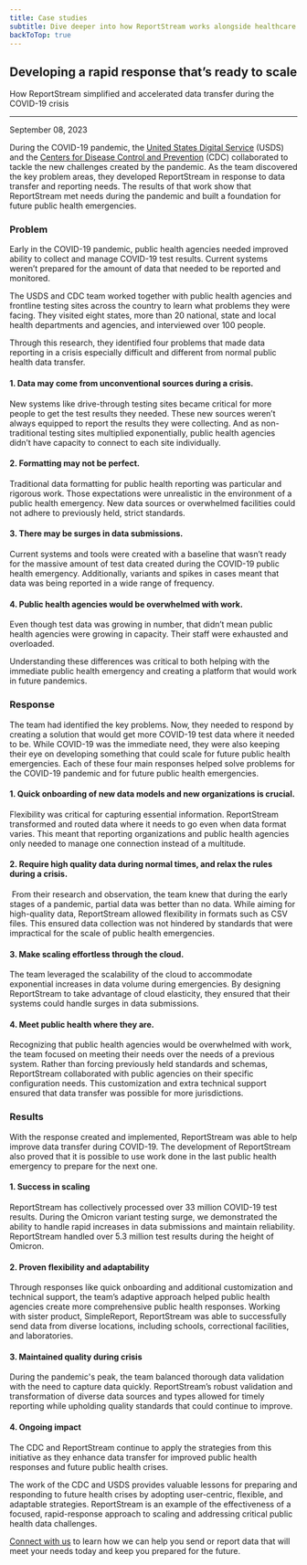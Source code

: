 ```yaml
---
title: Case studies
subtitle: Dive deeper into how ReportStream works alongside healthcare organizations and public health entities
backToTop: true
---
```



<LayoutSidenav>
<Sidenav />
</LayoutSidenav>

## Developing a rapid response that’s ready to scale

<p>How ReportStream simplified and accelerated data transfer during the COVID-19 crisis</p>

<hr className="rs-hr--alternate" />

<p className="usa-timestamp">September 08, 2023</p>

During the COVID-19 pandemic, the <A href={site.orgs.USDS.url}>United States Digital Service</A> (USDS) and the <A href={site.orgs.CDC.url}>Centers for Disease Control and Prevention</A> (CDC) collaborated to tackle the new challenges created by the pandemic. As the team discovered the key problem areas, they developed ReportStream in response to data transfer and reporting needs. The results of that work show that ReportStream met needs during the pandemic and built a foundation for future public health emergencies. 

<h3 className="margin-top-8">Problem</h3>

Early in the COVID-19 pandemic, public health agencies needed improved ability to collect and manage COVID-19 test results. Current systems weren’t prepared for the amount of data that needed to be reported and monitored. 

The USDS and CDC team worked together with public health agencies and frontline testing sites across the country to learn what problems they were facing. They visited eight states, more than 20 national, state and local health departments and agencies, and interviewed over 100 people. 

Through this research, they identified four problems that made data reporting in a crisis especially difficult and different from normal public health data transfer. 

#### 1. Data may come from unconventional sources during a crisis.

New systems like drive-through testing sites became critical for more people to get the test results they needed. These new sources weren’t always equipped to report the results they were collecting. And as non-traditional testing sites multiplied exponentially, public health agencies didn’t have capacity to connect to each site individually.

#### 2. Formatting may not be perfect.

Traditional data formatting for public health reporting was particular and rigorous work. Those expectations were unrealistic in the environment of a public health emergency. New data sources or overwhelmed facilities could not adhere to previously held, strict standards.

#### 3. There may be surges in data submissions.

Current systems and tools were created with a baseline that wasn’t ready for the massive amount of test data created during the COVID-19 public health emergency. Additionally, variants and spikes in cases meant that data was being reported in a wide range of frequency. 

#### 4. Public health agencies would be overwhelmed with work.

Even though test data was growing in number, that didn’t mean public health agencies were growing in capacity. Their staff were exhausted and overloaded.

Understanding these differences was critical to both helping with the immediate public health emergency and creating a platform that would work in future pandemics.

<h3 className="margin-top-8">Response</h3>

The team had identified the key problems. Now, they needed to respond by creating a solution that would get more COVID-19 test data where it needed to be. While COVID-19 was the immediate need, they were also keeping their eye on developing something that could scale for future public health emergencies. Each of these four main responses helped solve problems for the COVID-19 pandemic and for future public health emergencies. 

#### 1. Quick onboarding of new data models and new organizations is crucial.

Flexibility was critical for capturing essential information. ReportStream transformed and routed data where it needs to go even when data format varies. This meant that reporting organizations and public health agencies only needed to manage one connection instead of a multitude.

#### 2. Require high quality data during normal times, and relax the rules during a crisis.

 From their research and observation, the team knew that during the early stages of a pandemic, partial data was better than no data. While aiming for high-quality data, ReportStream allowed flexibility in formats such as CSV files. This ensured data collection was not hindered by standards that were impractical for the scale of public health emergencies. 

#### 3. Make scaling effortless through the cloud.

The team leveraged the scalability of the cloud to accommodate exponential increases in data volume during emergencies. By designing ReportStream to take advantage of cloud elasticity, they ensured that their systems could handle surges in data submissions. 

#### 4. Meet public health where they are.

Recognizing that public health agencies would be overwhelmed with work, the team focused on meeting their needs over the needs of a previous system. Rather than forcing previously held standards and schemas, ReportStream collaborated with public agencies on their specific configuration needs. This customization and extra technical support ensured that data transfer was possible for more jurisdictions.

<h3 className="margin-top-8">Results</h3>

With the response created and implemented, ReportStream was able to help improve data transfer during COVID-19. The development of ReportStream also proved that it is possible to use work done in the last public health emergency to prepare for the next one.

#### 1. Success in scaling

ReportStream has collectively processed over 33 million COVID-19 test results. During the Omicron variant testing surge, we demonstrated the ability to handle rapid increases in data submissions and maintain reliability. ReportStream handled over 5.3 million test results during the height of Omicron. 

#### 2. Proven flexibility and adaptability 

Through responses like quick onboarding and additional customization and technical support, the team’s adaptive approach helped public health agencies create more comprehensive public health responses. Working with sister product, SimpleReport, ReportStream was able to successfully send data from diverse locations, including schools, correctional facilities, and laboratories.   

#### 3. Maintained quality during crisis

During the pandemic's peak, the team balanced thorough data validation with the need to capture data quickly. ReportStream’s robust validation and transformation of diverse data sources and types allowed for timely reporting while upholding quality standards that could continue to improve. 

#### 4. Ongoing impact

The CDC and ReportStream continue to apply the strategies from this initiative as they enhance data transfer for improved public health responses and future public health crises.

The work of the CDC and USDS provides valuable lessons for preparing and responding to future health crises by adopting user-centric, flexible, and adaptable strategies. ReportStream is an example of the effectiveness of a focused, rapid-response approach to scaling and addressing critical public health data challenges. 

<A href={site.forms.connectWithRS.url}>Connect with us</A> to learn how we can help you send or report data that will meet your needs today and keep you prepared for the future.